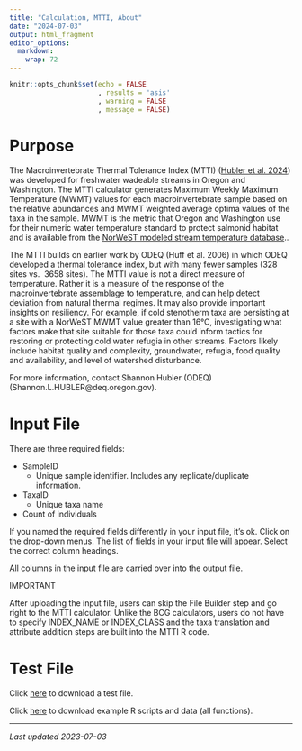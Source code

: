 ```yaml
---
title: "Calculation, MTTI, About"
date: "2024-07-03"
output: html_fragment
editor_options: 
  markdown: 
    wrap: 72
---
```


```r
knitr::opts_chunk$set(echo = FALSE
                      , results = 'asis'
                      , warning = FALSE
                      , message = FALSE)
```

# Purpose
The Macroinvertebrate Thermal Tolerance Index (MTTI) (<a href="https://authors.elsevier.com/sd/article/S1470-160X(24)00326-1" target = "_blank">Hubler et al. 2024</a>) was 
developed for freshwater wadeable streams in Oregon and Washington. The MTTI 
calculator generates Maximum Weekly Maximum Temperature (MWMT) values for each macroinvertebrate sample based on the relative abundances and MWMT weighted 
average optima values of the taxa in the sample. 
MWMT is the metric that Oregon and Washington use for their numeric water 
temperature standard to protect salmonid habitat and is available from the 
 <a href="https://www.fs.usda.gov/rm/boise/AWAE/projects/NorWeST/ModeledStreamTemperatureScenarioMaps.shtml" target="_blank">NorWeST modeled stream temperature database</a>.. 

The MTTI builds on earlier work by ODEQ (Huff et al. 2006) in which ODEQ 
developed a thermal tolerance index, but with many fewer samples (328 sites vs. 
3658 sites). The MTTI value is not a direct measure of temperature. Rather it is
a measure of the response of the macroinvertebrate assemblage to temperature, 
and can help detect deviation from natural thermal regimes. It may also provide 
important insights on resiliency. For example, if cold stenotherm taxa are 
persisting at a site with a NorWeST MWMT value greater than 16°C, investigating 
what factors make that site suitable for those taxa could inform tactics for 
restoring or protecting cold water refugia in other streams. Factors likely 
include habitat quality and complexity, groundwater, refugia, food quality and 
availability, and level of watershed disturbance. 

For more information, contact Shannon Hubler (ODEQ) (Shannon.L.HUBLER@deq.oregon.gov).

# Input File
There are three required fields:

*	SampleID
    + Unique sample identifier. Includes any replicate/duplicate information.
* TaxaID
    + Unique taxa name
* Count of individuals

If you named the required fields differently in your input file, it’s ok. Click
on the drop-down menus. The list of fields in your input file will appear. 
Select the correct column headings.

All columns in the input file are carried over into the output file.

IMPORTANT

After uploading the input file, users can skip the File Builder step and go 
right to the MTTI calculator. Unlike the BCG calculators, users do not have to 
specify INDEX_NAME or INDEX_CLASS and the taxa translation and attribute 
addition steps are built into the MTTI R code. 

# Test File
Click [here](links/Test1_Calc_MTTI_20230605.csv) to download a test 
file.

Click [here](links/examples_all.zip) to download example R scripts and data (all
functions).

---

*Last updated 2023-07-03*
